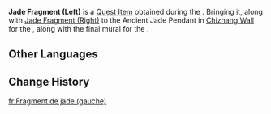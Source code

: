 {{Item Infobox
|id           = 120786
|image        = Item Jade Fragment (Left).png
|type         = Quest Items
|description  = A jade fragment with adeptal energy lingering around it. In the legends told by the ancestral peoples, all jades originally came from the same stone. If that holds true, it might be possible to join the jade fragments together...
|source1      = [[An Ancient Sacrifice of Sacred Brocade]]
}}
'''Jade Fragment (Left)''' is a [[Quest Item]] obtained during the {{Quest|An Ancient Sacrifice of Sacred Brocade}}. Bringing it, along with [[Jade Fragment (Right)]] to the Ancient Jade Pendant in [[Chizhang Wall]] for the {{Achievement|A Ruined Tale}}, along with the final mural for the {{Achievement|The Mural Veil}}.

==Other Languages==
{{Other Languages|default_hidden=1
|en      = Jade Fragment (Left)
|zhs     = 玉玦断片・左
|zhs_rm  = 
|zht     = 玉玦斷片・左
|zht_rm  = 
|ja      = 玉玦の欠片・左
|ja_rm   = Gyokketsu no Kakera - Hidari
|ko      = 옥고리 조각・좌
|ko_rm   = 
|es      = Fragmento de colgante de jade (izq.)
|fr      = Fragment de jade (gauche)
|ru      = Фрагмент нефрита (левый)
|th      = ชิ้นส่วนหยก - ซ้าย
|th_rm   = 
|vi      = Mảnh Ngọc - Trái
|de      = Jade-Bruchstück &ndash; Links
|id      = Pecahan Giok (Kiri)
|pt      = Fragmento de Jade (Esquerdo)
|tr      = Yeşim Parçası (Sol)
|it      = Frammento di giada (sinistro)
}}

==Change History==
{{Change History|4.4}}

[[fr:Fragment de jade (gauche)]]